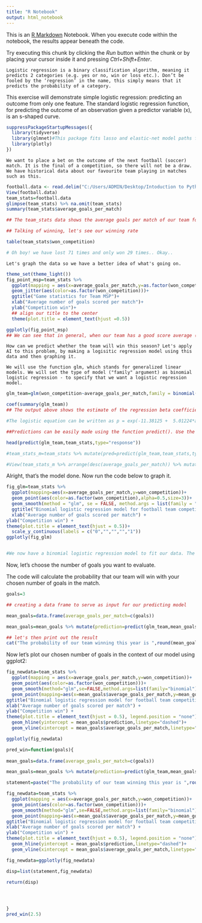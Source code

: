```yaml
---
title: "R Notebook"
output: html_notebook
---
```


This is an [R Markdown](http://rmarkdown.rstudio.com) Notebook. When you execute code within the notebook, the results appear beneath the code. 

Try executing this chunk by clicking the *Run* button within the chunk or by placing your cursor inside it and pressing *Ctrl+Shift+Enter*. 


```
Logistic regression is a binary classification algorithm, meaning it predicts 2 categories (e.g. yes or no, win or loss etc.). Don’t be fooled by the ‘regression’ in the name, this simply means that it predicts the probability of a category.
```
This exercise will demonstrate simple logistic regression: predicting an outcome from only one feature. The standard logistic regression function, for predicting the outcome of an observation given a predictor variable (x), is an s-shaped curve.



```r
suppressPackageStartupMessages({
  library(tidyverse)
  library(glmnet)#This package fits lasso and elastic-net model paths for regression, logistic and multinomial regression using coordinate descent.
  library(plotly)
})
```


```
We want to place a bet on the outcome of the next football (soccer) match. It is the final of a competition, so there will not be a draw. We have historical data about our favourite team playing in matches such as this.
```

```r
football.data <- read.delim("C:/Users/ADMIN/Desktop/Intoduction to Python for data science/R for data science/Data/football data.txt")
View(football.data)
team_stats=football.data
glimpse(team_stats) %>% na.omit(team_stats)
summary(team_stats$average_goals_per_match)

## The team_stats data shows the average goals per match of our team for the season in the first column, and whether the team won the competition in the second column. The won_competition variable is a binary outcome, where 1 represents a win, and 0 represents a loss.

## Talking of winning, let's see our winning rate

table(team_stats$won_competition)

# Oh boy! we have lost 71 times and only won 29 times.. Okay..


```


```
Let's graph the data so we have a better idea of what's going on.
```


```r
theme_set(theme_light())
fig_point_msp=team_stats %>% 
  ggplot(mapping = aes(x=average_goals_per_match,y=as.factor(won_competition)))+
  geom_jitter(aes(color=as.factor(won_competition)))+
  ggtitle("Game statistics for Team MSP")+
  xlab("Average number of goals scored per match")+
  ylab("Competition win")+
  ## align our title to the center
  theme(plot.title = element_text(hjust =0.5))

ggplotly(fig_point_msp)
## We can see that in general, when our team has a good score average (x-axis>2.2823), they tend to win the competition.
```



```
How can we predict whether the team will win this season? Let's apply AI to this problem, by making a logisitic regression model using this data and then graphing it.

We will use the function glm, which stands for generalized linear models. We will set the type of model ("family" argument) as binomial logistic regression - to specify that we want a logistic regression model.
```

```r
glm_team=glm(won_competition~average_goals_per_match,family = binomial(link="logit"), data=team_stats)

coef(summary(glm_team))
## The output above shows the estimate of the regression beta coefficients and their significance levels. The intercept (b0) is -11.38125 and the coefficient of average_goals_per_match   5.01224.

#The logistic equation can be written as p = exp(-11.38125 +  5.01224*average_goals_per_match)/ [1 + exp(-11.38125 +  5.01224*average_goals_per_match]. Using this formula, for each average_goals_per_match, you can predict the probability of our team winning or losing

##Predictions can be easily made using the function predict(). Use the option type = “response” to directly obtain the probabilities

head(predict(glm_team,team_stats,type="response"))

#team_stats_m=team_stats %>% mutate(pred=predict(glm_team,team_stats,type="response"))

#View(team_stats_m %>% arrange(desc(average_goals_per_match)) %>% mutate(pred=round(pred,3)))


```

Alright, that's the model done. Now run the code below to graph it.


```r
fig_glm=team_stats %>% 
  ggplot(mapping=aes(x=average_goals_per_match,y=won_competition))+
  geom_point(aes(color=as.factor(won_competition),alpha=0.5,size=3))+
  geom_smooth(method = "glm", se = FALSE, method.args = list(family = "binomial"),colour = "black")+
  ggtitle("Binomial logistic regression model for football team competition win")+
  xlab("Average number of goals scored per match") +
ylab("Competition win") +
theme(plot.title = element_text(hjust = 0.5))+
  scale_y_continuous(labels = c("0","","","","1"))
ggplotly(fig_glm)


#We now have a binomial logistic regression model to fit our data. The black line represents our model.

```


Now, let's choose the number of goals you want to evaluate.

The code will calculate the probability that our team will win with your chosen number of goals in the match.



```r
goals=3

## creating a data frame to serve as input for our predicting model 

mean_goals=data.frame(average_goals_per_match=c(goals))

mean_goals=mean_goals %>% mutate(prediction=predict(glm_team,mean_goals,type="response"))

## let's then print out the result
cat("The probability of our team winning this year is ",round(mean_goals$prediction,4)*100,"%")
```

Now let's plot our chosen number of goals in the context of our model using ggplot2:


```r
fig_newdata=team_stats %>% 
  ggplot(mapping = aes(x=average_goals_per_match,y=won_competition))+
  geom_point(aes(color=as.factor(won_competition)))+
  geom_smooth(method="glm",se=FALSE,method.args=list(family="binomial"),color="black")+
  geom_point(mapping=aes(x=mean_goals$average_goals_per_match,y=mean_goals$prediction),size=5,shape="cross")+
ggtitle("Binomial logistic regression model for football team competition win") +
xlab("Average number of goals scored per match") +
ylab("Competition win") +
theme(plot.title = element_text(hjust = 0.5), legend.position = "none") + 
  geom_hline(yintercept = mean_goals$prediction,linetype="dashed")+
  geom_vline(xintercept = mean_goals$average_goals_per_match,linetype="dashed")

ggplotly(fig_newdata)
```


```r
pred_win=function(goals){
  
mean_goals=data.frame(average_goals_per_match=c(goals))

mean_goals=mean_goals %>% mutate(prediction=predict(glm_team,mean_goals,type = "response"))

statement=paste("The probability of our team winning this year is ",round(mean_goals$prediction,4)*100,"%")

fig_newdata=team_stats %>% 
  ggplot(mapping = aes(x=average_goals_per_match,y=won_competition))+
  geom_point(aes(color=as.factor(won_competition)))+
  geom_smooth(method="glm",se=FALSE,method.args=list(family="binomial"),color="black")+
  geom_point(mapping=aes(x=mean_goals$average_goals_per_match,y=mean_goals$prediction),size=5,shape="cross")+
ggtitle("Binomial logistic regression model for football team competition win") +
xlab("Average number of goals scored per match") +
ylab("Competition win") +
theme(plot.title = element_text(hjust = 0.5), legend.position = "none") + 
  geom_hline(yintercept = mean_goals$prediction,linetype="dashed")+
  geom_vline(xintercept = mean_goals$average_goals_per_match,linetype="dashed")

fig_newdata=ggplotly(fig_newdata)

disp=list(statement,fig_newdata)

return(disp)




}
pred_win(2.5)  
```

